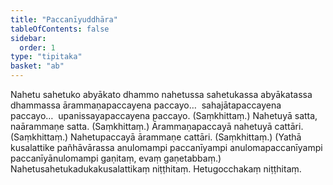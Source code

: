 ```yaml
---
title: "Paccanīyuddhāra"
tableOfContents: false
sidebar:
  order: 1
type: "tipitaka"
basket: "ab"
---
```



<DynamicBreadcrumb />

<Division number="103">

<Paragraph number="1466">
Nahetu sahetuko abyākato dhammo nahetussa sahetukassa abyākatassa dhammassa ārammaṇapaccayena paccayo…  sahajātapaccayena paccayo…  upanissayapaccayena paccayo. (Saṃkhittaṃ.)
</Paragraph>

</Division>
<Division number="104">

<Paragraph number="1467">
Nahetuyā satta, naārammaṇe satta. (Saṃkhittaṃ.)
</Paragraph>

<Paragraph number="1468">
Ārammaṇapaccayā nahetuyā cattāri. (Saṃkhittaṃ.)
</Paragraph>

<Paragraph number="1469">
Nahetupaccayā ārammaṇe cattāri. (Saṃkhittaṃ.)
</Paragraph>

<Paragraph number="1470">
(Yathā kusalattike pañhāvārassa anulomampi paccanīyampi anulomapaccanīyampi paccanīyānulomampi gaṇitaṃ, evaṃ gaṇetabbaṃ.)

</Paragraph>
</Division>

<Paragraph number="1471" type="center">
Nahetusahetukadukakusalattikaṃ niṭṭhitaṃ.



</Paragraph>

<Paragraph number="1472" type="center">
Hetugocchakaṃ niṭṭhitaṃ.
</Paragraph>
